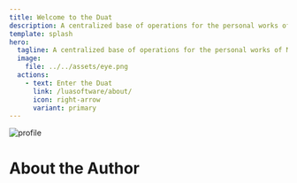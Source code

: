 ```yaml
---
title: Welcome to the Duat
description: A centralized base of operations for the personal works of Mizosu/Ankhikamun.
template: splash
hero:
  tagline: A centralized base of operations for the personal works of Mizosu/Ankhikamun.
  image:
    file: ../../assets/eye.png
  actions:
    - text: Enter the Duat
      link: /luasoftware/about/
      icon: right-arrow
      variant: primary
---
```


![profile](https://media.discordapp.net/attachments/1267674014290149449/1267692906974806065/cropped_image.png?ex=66a9b685&is=66a86505&hm=f7c7f2916c0a77b44b7a8815c263cd7a2c2280a8fae6b10aea5b3ecfcfec2b83&=&format=webp&quality=lossless&width=608&height=608)

# About the Author


